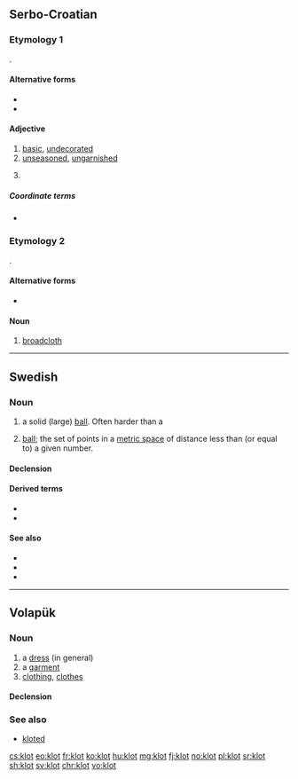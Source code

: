 ==Serbo-Croatian==

===Etymology 1===
{{bor|sh|de|glatt|t=smooth}}.

====Alternative forms====
* {{l|sh|klȁt}}
* {{l|sh|glȁt}}

====Adjective====
{{sh-adj|head=klȍt}} {{term-label|sh|Vojvodina}}

# [[basic]], [[undecorated]]
# [[unseasoned]], [[ungarnished]]
# {{lb|sh|knitting}} {{rfdef|sh}}

=====Coordinate terms=====
* {{sense|knitting}} {{l|sh|fr̀kēt}}

===Etymology 2===
{{bor|sh|en|cloth}}.

====Alternative forms====
* {{l|sh|klòta}}

====Noun====
{{sh-noun|head=klȍt|g=m}}

# [[broadcloth]] 

----

==Swedish==

===Noun===
{{sv-noun|n}}

# a solid (large) [[ball]]. Often harder than a ''{{l|sv|boll}}''
# {{lb|sv|mathematics}} [[ball]]; the set of points in a [[metric space]] of distance less than (or equal to) a given number.

====Declension====
{{sv-infl-noun-n-zero}}

====Derived terms====
* {{l|sv|bowlingklot}}
* {{l|sv|jordklot}}

====See also====
* {{l|sv|boll}}
* {{l|sv|kula}}
* {{l|sv|sfär}}

----

==Volapük==

===Noun===
{{vo-noun}}

# a [[dress]] (in general)
# a [[garment]]
# [[clothing]], [[clothes]]

====Declension====
{{vo-decl-noun}}

===See also===
* [[kloted]]

[[cs:klot]]
[[eo:klot]]
[[fr:klot]]
[[ko:klot]]
[[hu:klot]]
[[mg:klot]]
[[fj:klot]]
[[no:klot]]
[[pl:klot]]
[[sr:klot]]
[[sh:klot]]
[[sv:klot]]
[[chr:klot]]
[[vo:klot]]